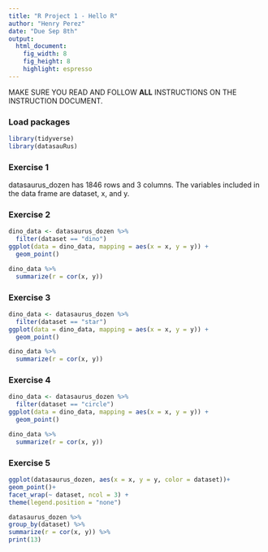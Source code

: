 ```yaml
---
title: "R Project 1 - Hello R"
author: "Henry Perez"
date: "Due Sep 8th"
output: 
  html_document: 
    fig_width: 8
    fig_height: 8
    highlight: espresso
---
```


MAKE SURE YOU READ AND FOLLOW **ALL** INSTRUCTIONS ON THE INSTRUCTION DOCUMENT. 

### Load packages

```r
library(tidyverse) 
library(datasauRus)
```


### Exercise 1

datasaurus_dozen has 1846 rows and 3 columns. The variables included in the data frame are dataset, x, and y.

### Exercise 2

```r
dino_data <- datasaurus_dozen %>%
  filter(dataset == "dino")
ggplot(data = dino_data, mapping = aes(x = x, y = y)) +
  geom_point()
```

```r
dino_data %>%
  summarize(r = cor(x, y))
```

### Exercise 3

```r
dino_data <- datasaurus_dozen %>%
  filter(dataset == "star")
ggplot(data = dino_data, mapping = aes(x = x, y = y)) +
  geom_point()


```
 
```r
dino_data %>%
  summarize(r = cor(x, y))
```

### Exercise 4

```r
dino_data <- datasaurus_dozen %>%
  filter(dataset == "circle")
ggplot(data = dino_data, mapping = aes(x = x, y = y)) +
  geom_point()

```

```r
dino_data %>%
  summarize(r = cor(x, y))


```

### Exercise 5

```r
ggplot(datasaurus_dozen, aes(x = x, y = y, color = dataset))+
geom_point()+
facet_wrap(~ dataset, ncol = 3) + 
theme(legend.position = "none")
```
```r
datasaurus_dozen %>%
group_by(dataset) %>%
summarize(r = cor(x, y)) %>%
print(13)

```
